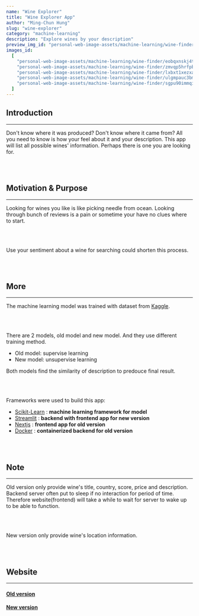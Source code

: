 ```yaml
---
name: "Wine Explorer"
title: "Wine Explorer App"
author: "Ming-Chun Hung"
slug: "wine-explorer"
category: "machine-learning"
description: "Explore wines by your description"
preview_img_id: "personal-web-image-assets/machine-learning/wine-finder/lxbxt1xezxa4iz0vjkpm"
images_id:
  [
    "personal-web-image-assets/machine-learning/wine-finder/eobqxnskj4tslcgt0k2y",
    "personal-web-image-assets/machine-learning/wine-finder/zmvqp5hrfpbin5jlxonc",
    "personal-web-image-assets/machine-learning/wine-finder/lxbxt1xezxa4iz0vjkpm",
    "personal-web-image-assets/machine-learning/wine-finder/ulgmpauc3bmmmcnwmlr1",
    "personal-web-image-assets/machine-learning/wine-finder/sgpu90immqi5hydukwxj",
  ]
---
```


## Introduction

---

Don't know where it was produced? Don't know where it came from? All you need
to know is how your feel about it and your description. This app will list
all possible wines' information. Perhaps there is one you are looking for.

<br />
<br />

## Motivation & Purpose

---

Looking for wines you like is like picking needle from ocean. Looking through
bunch of reviews is a pain or sometime your have no clues where to start.

<br />
<br />

Use your sentiment about a wine for searching could shorten this process.

<br />
<br />

## More

---

The machine learning model was trained with dataset from [Kaggle](https://www.kaggle.com/datasets/zynicide/wine-reviews).

<br />
<br />

There are 2 models, old model and new model. And they use different training method.

- Old model: supervise learning
- New model: unsupervise learning

Both models find the similarity of description to predouce final result.

<br />
<br />

Frameworks were used to build this app:

- [Scikit-Learn](https://scikit-learn.org/) : **machine learning framework for model**
- [Streamlit](https://streamlit.io/) : **backend with frontend app for new version**
- [Nextjs](https://nextjs.org/) : **frontend app for old version**
- [Docker](https://www.docker.com/) : **containerized backend for old version**

<br />
<br />

## Note

---

Old version only provide wine's title, country, score, price and description.
Backend server often put to sleep if no interaction for period of time. Therefore
website(frontend) will take a while to wait for server to wake up to be able to function.

<br />
<br />

New version only provide wine's location information.

<br />
<br />

## Website

---

#### [Old version](https://ask-me-wines.netlify.app/)

#### [New version](https://wineidentifier.streamlit.app/)

<br />
<br />
